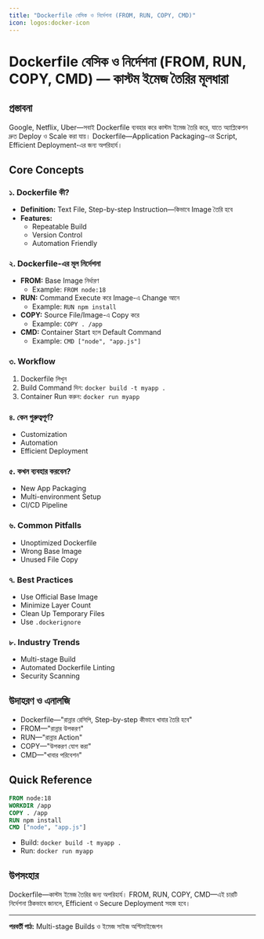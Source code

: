 ```yaml
---
title: "Dockerfile বেসিক ও নির্দেশনা (FROM, RUN, COPY, CMD)"
icon: logos:docker-icon
---
```


# Dockerfile বেসিক ও নির্দেশনা (FROM, RUN, COPY, CMD) — কাস্টম ইমেজ তৈরির মূলধারা

## প্রস্তাবনা

Google, Netflix, Uber—সবাই Dockerfile ব্যবহার করে কাস্টম ইমেজ তৈরি করে, যাতে অ্যাপ্লিকেশন দ্রুত Deploy ও Scale করা যায়। Dockerfile—Application Packaging-এর Script, Efficient Deployment-এর জন্য অপরিহার্য।

## Core Concepts

### ১. Dockerfile কী?
- **Definition:** Text File, Step-by-step Instruction—কিভাবে Image তৈরি হবে
- **Features:**
    - Repeatable Build
    - Version Control
    - Automation Friendly

### ২. Dockerfile-এর মূল নির্দেশনা
- **FROM:** Base Image নির্ধারণ
    - Example: `FROM node:18`
- **RUN:** Command Execute করে Image-এ Change আনে
    - Example: `RUN npm install`
- **COPY:** Source File/Image-এ Copy করে
    - Example: `COPY . /app`
- **CMD:** Container Start হলে Default Command
    - Example: `CMD ["node", "app.js"]`

### ৩. Workflow
1. Dockerfile লিখুন
2. Build Command দিন: `docker build -t myapp .`
3. Container Run করুন: `docker run myapp`

### ৪. কেন গুরুত্বপূর্ণ?
- Customization
- Automation
- Efficient Deployment

### ৫. কখন ব্যবহার করবেন?
- New App Packaging
- Multi-environment Setup
- CI/CD Pipeline

### ৬. Common Pitfalls
- Unoptimized Dockerfile
- Wrong Base Image
- Unused File Copy

### ৭. Best Practices
- Use Official Base Image
- Minimize Layer Count
- Clean Up Temporary Files
- Use `.dockerignore`

### ৮. Industry Trends
- Multi-stage Build
- Automated Dockerfile Linting
- Security Scanning

## উদাহরণ ও এনালজি
- Dockerfile—"রান্নার রেসিপি, Step-by-step কীভাবে খাবার তৈরি হবে"
- FROM—"রান্নার উপকরণ"
- RUN—"রান্নার Action"
- COPY—"উপকরণ যোগ করা"
- CMD—"খাবার পরিবেশন"

## Quick Reference
```dockerfile
FROM node:18
WORKDIR /app
COPY . /app
RUN npm install
CMD ["node", "app.js"]
```
- Build: `docker build -t myapp .`
- Run: `docker run myapp`

## উপসংহার

Dockerfile—কাস্টম ইমেজ তৈরির জন্য অপরিহার্য। FROM, RUN, COPY, CMD—এই চারটি নির্দেশনা ঠিকভাবে জানলে, Efficient ও Secure Deployment সহজ হবে।

---

**পরবর্তী পাঠ:** Multi-stage Builds ও ইমেজ সাইজ অপ্টিমাইজেশন
